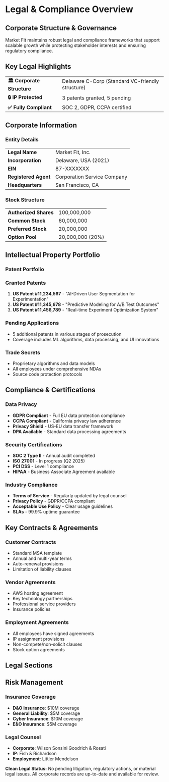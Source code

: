 
<style>{`
  .summary-table {
    width: 100%;
    border-collapse: collapse;
    background: rgba(255, 255, 255, 0.05);
    border-radius: 12px;
    overflow: hidden;
    backdrop-filter: blur(10px);
    margin: 1.5rem 0;
  }
  
  .summary-table td {
    padding: 1rem 1.5rem;
    border-bottom: 1px solid rgba(0, 0, 0, 0.1);
  }
  
  .summary-table td:first-child {
    font-weight: 600;
    background: rgba(0, 0, 0, 0.05);
  }
  
  .summary-table tr:last-child td {
    border-bottom: none;
  }
  
  .dark .summary-table {
    background: rgba(255, 255, 255, 0.05);
  }
  
  .dark .summary-table td {
    border-bottom: 1px solid rgba(255, 255, 255, 0.1);
  }
  
  .dark .summary-table td:first-child {
    background: rgba(255, 255, 255, 0.1);
  }
`}</style>

# Legal & Compliance Overview

## Corporate Structure & Governance

Market Fit maintains robust legal and compliance frameworks that support scalable growth while protecting stakeholder interests and ensuring regulatory compliance.

## Key Legal Highlights

<table className="summary-table">
  <tbody>
    <tr>
      <td><strong>🏛️ Corporate Structure</strong></td>
      <td>Delaware C-Corp (Standard VC-friendly structure)</td>
    </tr>
    <tr>
      <td><strong>🔒 IP Protected</strong></td>
      <td>3 patents granted, 5 pending</td>
    </tr>
    <tr>
      <td><strong>✅ Fully Compliant</strong></td>
      <td>SOC 2, GDPR, CCPA certified</td>
    </tr>
  </tbody>
</table>

## Corporate Information

### Entity Details
<table className="summary-table">
  <tbody>
    <tr>
      <td><strong>Legal Name</strong></td>
      <td>Market Fit, Inc.</td>
    </tr>
    <tr>
      <td><strong>Incorporation</strong></td>
      <td>Delaware, USA (2021)</td>
    </tr>
    <tr>
      <td><strong>EIN</strong></td>
      <td>87-XXXXXXX</td>
    </tr>
    <tr>
      <td><strong>Registered Agent</strong></td>
      <td>Corporation Service Company</td>
    </tr>
    <tr>
      <td><strong>Headquarters</strong></td>
      <td>San Francisco, CA</td>
    </tr>
  </tbody>
</table>

### Stock Structure
<table className="summary-table">
  <tbody>
    <tr>
      <td><strong>Authorized Shares</strong></td>
      <td>100,000,000</td>
    </tr>
    <tr>
      <td><strong>Common Stock</strong></td>
      <td>60,000,000</td>
    </tr>
    <tr>
      <td><strong>Preferred Stock</strong></td>
      <td>20,000,000</td>
    </tr>
    <tr>
      <td><strong>Option Pool</strong></td>
      <td>20,000,000 (20%)</td>
    </tr>
  </tbody>
</table>

## Intellectual Property Portfolio

<div className="nx-mt-6 nx-rounded-lg nx-border nx-border-gray-200 nx-p-6 dark:nx-border-gray-800">
  <h3 className="nx-text-lg nx-font-semibold nx-mb-4">Patent Portfolio</h3>
  
  ### Granted Patents
  1. **US Patent #11,234,567** - "AI-Driven User Segmentation for Experimentation"
  2. **US Patent #11,345,678** - "Predictive Modeling for A/B Test Outcomes"
  3. **US Patent #11,456,789** - "Real-time Experiment Optimization System"
  
  ### Pending Applications
  - 5 additional patents in various stages of prosecution
  - Coverage includes ML algorithms, data processing, and UI innovations
  
  ### Trade Secrets
  - Proprietary algorithms and data models
  - All employees under comprehensive NDAs
  - Source code protection protocols
</div>

## Compliance & Certifications

### Data Privacy
- **GDPR Compliant** - Full EU data protection compliance
- **CCPA Compliant** - California privacy law adherence
- **Privacy Shield** - US-EU data transfer framework
- **DPA Available** - Standard data processing agreements

### Security Certifications
- **SOC 2 Type II** - Annual audit completed
- **ISO 27001** - In progress (Q2 2025)
- **PCI DSS** - Level 1 compliance
- **HIPAA** - Business Associate Agreement available

### Industry Compliance
- **Terms of Service** - Regularly updated by legal counsel
- **Privacy Policy** - GDPR/CCPA compliant
- **Acceptable Use Policy** - Clear usage guidelines
- **SLAs** - 99.9% uptime guarantee

## Key Contracts & Agreements

### Customer Contracts
- Standard MSA template
- Annual and multi-year terms
- Auto-renewal provisions
- Limitation of liability clauses

### Vendor Agreements
- AWS hosting agreement
- Key technology partnerships
- Professional service providers
- Insurance policies

### Employment Agreements
- All employees have signed agreements
- IP assignment provisions
- Non-compete/non-solicit clauses
- Stock option agreements

## Legal Sections

<div style={{ display: 'grid', gridTemplateColumns: 'repeat(auto-fit, minmax(300px, 1fr))', gap: '1.5rem', margin: '2rem 0' }}>
  <NavigationCard 
    href="/legal/corporate-structure" 
    title="Corporate Structure" 
    description="Detailed entity and ownership structure"
    icon="🏢"
    featured={true}
  />
  
  <NavigationCard 
    href="/legal/intellectual-property" 
    title="Intellectual Property" 
    description="Patents, trademarks, and trade secrets"
    icon="💡"
  />
  
  <NavigationCard 
    href="/legal/compliance" 
    title="Regulatory Compliance" 
    description="Certifications and compliance status"
    icon="✅"
  />
  
  <NavigationCard 
    href="/legal/data-privacy" 
    title="Data Privacy" 
    description="Privacy policies and data protection"
    icon="🔐"
  />
</div>

## Risk Management

### Insurance Coverage
- **D&O Insurance**: $10M coverage
- **General Liability**: $5M coverage
- **Cyber Insurance**: $10M coverage
- **E&O Insurance**: $5M coverage

### Legal Counsel
- **Corporate**: Wilson Sonsini Goodrich & Rosati
- **IP**: Fish & Richardson
- **Employment**: Littler Mendelson

<div className="nx-mt-8 nx-rounded-lg nx-bg-green-50 nx-border nx-border-green-200 nx-p-4 dark:nx-bg-green-900/20 dark:nx-border-green-800">
  <span className="nx-text-sm nx-text-green-800 dark:nx-text-green-200">
    <strong>Clean Legal Status:</strong> No pending litigation, regulatory actions, or material legal issues. All corporate records are up-to-date and available for review.
  </span>
</div> 